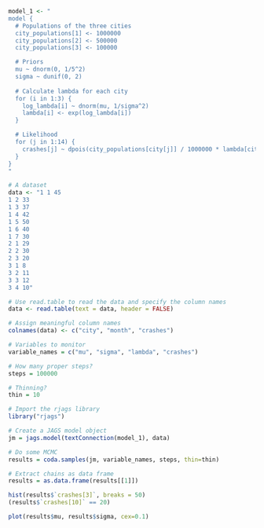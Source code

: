 ```r
model_1 <- "
model {
  # Populations of the three cities
  city_populations[1] <- 1000000
  city_populations[2] <- 500000
  city_populations[3] <- 100000

  # Priors
  mu ~ dnorm(0, 1/5^2)
  sigma ~ dunif(0, 2)
  
  # Calculate lambda for each city
  for (i in 1:3) {
    log_lambda[i] ~ dnorm(mu, 1/sigma^2)
    lambda[i] <- exp(log_lambda[i])
  }

  # Likelihood
  for (j in 1:14) {
    crashes[j] ~ dpois(city_populations[city[j]] / 1000000 * lambda[city[j]])
  }
}
"

# A dataset
data <- "1 1 45
1 2 33
1 3 37
1 4 42
1 5 50
1 6 40
1 7 30
2 1 29
2 2 30
2 3 20
3 1 8
3 2 11
3 3 12
3 4 10"

# Use read.table to read the data and specify the column names
data <- read.table(text = data, header = FALSE)

# Assign meaningful column names
colnames(data) <- c("city", "month", "crashes")

# Variables to monitor
variable_names = c("mu", "sigma", "lambda", "crashes")
```

```r
# How many proper steps?
steps = 100000

# Thinning?
thin = 10

# Import the rjags library
library("rjags")

# Create a JAGS model object
jm = jags.model(textConnection(model_1), data)

# Do some MCMC
results = coda.samples(jm, variable_names, steps, thin=thin)

# Extract chains as data frame
results = as.data.frame(results[[1]])

hist(results$`crashes[3]`, breaks = 50)
(results$`crashes[10]` == 20)
```
```r
plot(results$mu, results$sigma, cex=0.1)
```

